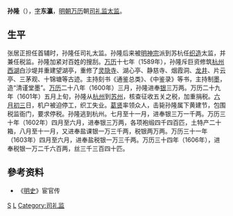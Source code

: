 '''孙隆'''（{{bd|？||？||catIdx=S}}），[[表字|字]]'''东瀛'''，[[明朝|明朝]][[万历|万历]]朝[[司礼监|司礼监]][[太监|太监]]。

== 生平 ==
张居正担任首辅时，孙隆任司礼太监。孙隆后来被[[明神宗|明神宗]]派到苏杭任[[织造|织造]]太监，并兼任税监。孙隆加紧对百姓的搜刮。[[万历|万历]]十七年（1589年），孙隆斥巨资修筑[[杭州西湖|杭州西湖]]白沙堤并重建望湖亭，重修了[[灵隐寺|灵隐寺]]、湖心亭、静慈寺、烟霞洞、[[龙井|龙井]]、片云亭、三茅观、十锦塘等古迹。主持刻书《通鉴总类》、《中鉴录》等书，主持制[[墨|墨]]，造“清谨堂墨”。[[万历|万历]]二十八年（1600年）三月，孙隆进奉[[银|银]]三万两。万历二十九年（1601年）五月上旬，孙隆从[[杭州|杭州]]到[[苏州|苏州]]，核查征收五关之税，加重捐税。[[六月初三|六月初三]]日，机户被迫停工，织工失业。[[葛贤|葛贤]]率领众人，击毙孙隆属下黄建节，包围税监衙门，要求停税。孙隆逃到杭州。七月至十一月，进奉银三万一千两。万历三十年（1602年）四月至六月，进奉银三万两，各项袍缎四千四百匹，土特产二十箱，八月至十一月，又进奉盐课银一万三千两，税银两万两。万历三十一年（1603年）四月至六月，进奉盐税银一万三千两。万历三十四年（1606年），进奉税银一万二千六百两，丝三千三百四十匹。

==參考资料==
*《[[明史|明史]]》宦官传

[[Category:明朝宦官|S]]
[[Category:孙姓|L]]
[[Category:司礼监|Category:司礼监]]